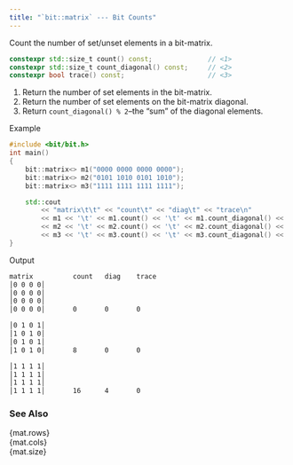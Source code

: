 ```yaml
---
title: "`bit::matrix` --- Bit Counts"
---
```


Count the number of set/unset elements in a bit-matrix.

```cpp
constexpr std::size_t count() const;              // <1>
constexpr std::size_t count_diagonal() const;     // <2>
constexpr bool trace() const;                     // <3>
```
1. Return the number of set elements in the bit-matrix.
2. Return the number of set elements on the bit-matrix diagonal.
3. Return `count_diagonal() % 2`--the "sum" of the diagonal elements.

[Example]{.bt}
```cpp
#include <bit/bit.h>
int main()
{
    bit::matrix<> m1("0000 0000 0000 0000");
    bit::matrix<> m2("0101 1010 0101 1010");
    bit::matrix<> m3("1111 1111 1111 1111");

    std::cout
        << "matrix\t\t" << "count\t" << "diag\t" << "trace\n"
        << m1 << '\t' << m1.count() << '\t' << m1.count_diagonal() << '\t' << m1.trace() << "\n\n"
        << m2 << '\t' << m2.count() << '\t' << m2.count_diagonal() << '\t' << m2.trace() << "\n\n"
        << m3 << '\t' << m3.count() << '\t' << m3.count_diagonal() << '\t' << m3.trace() << '\n';
}
```

[Output]{.bt}
```bash
matrix          count   diag    trace
│0 0 0 0│
│0 0 0 0│
│0 0 0 0│
│0 0 0 0│       0       0       0

│0 1 0 1│
│1 0 1 0│
│0 1 0 1│
│1 0 1 0│       8       0       0

│1 1 1 1│
│1 1 1 1│
│1 1 1 1│
│1 1 1 1│       16      4       0
```

### See Also
{mat.rows} \
{mat.cols} \
{mat.size}
